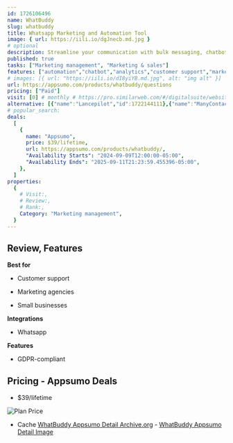 ```yaml
---
id: 1726106496
name: WhatBuddy
slug: whatbuddy
title: Whatsapp Marketing and Automation Tool
image: { url: https://iili.io/dgJnecb.md.jpg }
# optional
description: Streamline your communication with bulk messaging, chatbots, and targeted outreachEnhance engagement with rich media, shared inboxes, and advanced analytics
published: true
tasks: ["Marketing management", "Marketing & sales"]
features: ["automation","chatbot","analytics","customer support","marketing","ads","social media"]
# images: [{ url: "https://iili.io/dI8yiYB.md.jpg", alt: "img alt" }]
url: https://appsumo.com/products/whatbuddy/questions
pricing: ["Paid"]
visit: [0] # monthly # https://pro.similarweb.com/#/digitalsuite/websiteanalysis/home
alternative: [{"name":"Lancepilot","id":1722144111},{"name":"ManyContacts","id":1723781777},{"name":"Tiny Talk","id":1723781719},{"name":"Support Board","id":1723782051},{"name":"Whatsapp","id":1723462339},{"name":"Bit Assist","id":1723782073},{"name":"SimpleBase","id":1723781729},{"name":"Onetab AI","id":1722837324}]
# popular_search:
deals:
  [
    {
      name: "Appsumo",
      price: $39/lifetime,
      url: https://appsumo.com/products/whatbuddy/,
      "Availability Starts": "2024-09-09T12:00:00-05:00",
      "Availability Ends": "2025-09-11T21:23:59.455396-05:00",
    },
  ]
properties:
  {
    # Visit:,
    # Review:,
    # Rank:,
    Category: "Marketing management",
  }
---
```


## Review, Features

 

**Best for**

- Customer support

- Marketing agencies

- Small businesses

**Integrations**

- Whatsapp

**Features**

- GDPR-compliant

## Pricing - Appsumo Deals

- $39/lifetime

<Img src="https://iili.io/dgJvTJt.png" alt="Plan Price" />

- Cache [WhatBuddy Appsumo Detail Archive.org](https://web.archive.org/web/*/https://appsumo.com/products/whatbuddy/) - [WhatBuddy Appsumo Detail Image](https://iili.io/dgJ8xQj.png)
